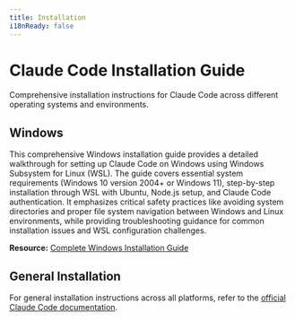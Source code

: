 ```yaml
---
title: Installation
i18nReady: false
---
```


# Claude Code Installation Guide

Comprehensive installation instructions for Claude Code across different operating systems and environments.

## Windows

This comprehensive Windows installation guide provides a detailed walkthrough for setting up Claude Code on Windows using Windows Subsystem for Linux (WSL). The guide covers essential system requirements (Windows 10 version 2004+ or Windows 11), step-by-step installation through WSL with Ubuntu, Node.js setup, and Claude Code authentication. It emphasizes critical safety practices like avoiding system directories and proper file system navigation between Windows and Linux environments, while providing troubleshooting guidance for common installation issues and WSL configuration challenges.

**Resource:** [Complete Windows Installation Guide](https://github.com/VonHoltenCodes/CLAUDECODE_COMPLETE_WINDOWS_INSTALL_GUIDE)

## General Installation

For general installation instructions across all platforms, refer to the [official Claude Code documentation](https://docs.anthropic.com/en/docs/claude-code/quickstart).